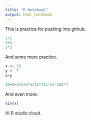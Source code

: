 ```yaml
---
title: "R Notebook"
output: html_notebook
---
```


This is practice for pushing into github.

```r
1+1
2+2
3*3
```

And some more practice.
```r
x <- 10
y <- 7
x+y
```

```r
10+8+3+1+5*4/12*111-54-100*4
```

And even more:
```r
sin(x)
```

Hi R studio cloud.


